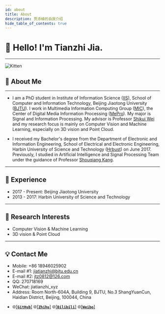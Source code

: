 ```yaml
---
id: about
title: About
description: 贾添植的自我介绍
hide_table_of_contents: true
---
```



# 👋 Hello! I'm Tianzhi Jia.

------

<div style={{ display: 'flex', justifyContent: 'center', alignItems: 'center' }}>
    <img 
        src="https://jiatianzhi.xyz/img/logo.png" 
        alt="Kitten" 
        title="Tianzhi Jia" 
        style={{ width: '100px', height: '100px', borderRadius: '50%' }} 
    />
</div>

## 🧑 About Me

------

* I am a PhD student in Institute of Information Science ([IIS](http://iis.bjtu.edu.cn/)), School of Computer and Information Technology, Beijing Jiaotong University ([BJTU](http://www.njtu.edu.cn/)). I work in Multimedia Information Computing Group ([MIC](http://mic.bjtu.edu.cn/)), the Center of Digital Media Information Processing ([MePro](http://mepro.bjtu.edu.cn/)). My major is Signal and Information Processing. My advisor is Professor [Shikui Wei](http://faculty.bjtu.edu.cn/8466/) and my research focus is mainly on Computer Vision and Machine Learning, especially on 3D vision and Point Cloud.

* I received my Bachelor's degree from the Department of Electronic and Information Engineering, School of Electrical and Electronic Engineering, Harbin University of Science and Technology ([Hrbust](http://www.hrbust.edu.cn/)) on June 2017. Previously, I studied in Artificial Intelligence and Signal Processing Team under the guidance of  Professor [Shouqiang Kang](http://cetong.hrbust.edu.cn/2021/0812/c3446a64131/page.htm). 

------

## 🌱 Experience

* 2017 - Present: Beijing Jiaotong University
* 2013 - 2017: Harbin University of Science and Technology

------

## 🐛 Research Interests

* Computer Vision & Machine Learning
* 3D vision & Point Cloud

------

## 💡 Contact Me

- Mobile: +86 18946025902
- E-mail #1: [jiatianzhi@bjtu.edu.cn](mailto:jiatianzhi@bjtu.edu.cn)
- E-mail #2: [jtz0812@126.com](mailto:jtz0812@126.com)
- QQ: 270718169
- WeChat: jiatianzhi_xyz
- Address: Room North-604A, Building 9, BJTU, No.3 ShangYuanCun, Haidian District, Beijing, 100044, China

* 🌐<a href="https://github.com/jiatianzhi">[**`GitHub`**]</a> 🌐<a href="https://www.zhihu.com/people/jiatianzhi">[**`Zhihu`**]</a> 🌐<a href="https://space.bilibili.com/249801950">[**`Bilibili`**]</a> 🌐<a href="https://weibo.com/jiatianzhi">[**`Weibo`**]</a>

